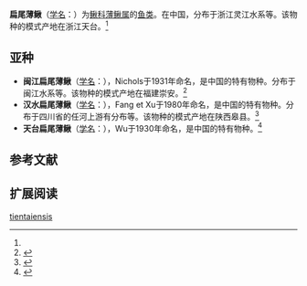 {{Speciesbox
| name = 扁尾薄鳅
| status = 
| status_system = 
| image = 
| genus = Leptobotia
| species = tientaiensis
| authority = Wu, 1930<ref name='id6463'>{{cite web| url =http://www.bioinfo.cn/db05/BjdwSpecies.php?action=view&id=6463| title =扁尾薄鳅| work =中国动物物种编目数据库| publisher =中国科学院微生物研究所| author =中国科学院动物研究所| accessdate =2009-04-11| deadurl =yes| archiveurl =https://web.archive.org/web/20160305053818/http://www.bioinfo.cn/db05/BjdwSpecies.php?action=view&id=6463| archivedate =2016-03-05}}</ref>
}}

'''扁尾薄鳅'''（[[学名|学名]]：{{lang|la|''Leptobotia tientaiensis''}}）为[[鳅科|鳅科]][[薄鳅属|薄鳅属]]的[[鱼类|鱼类]]。在中国，分布于浙江灵江水系等。该物种的模式产地在浙江天台。<ref name='id6463'/>

==亚种==
*'''闽江扁尾薄鳅'''（[[学名|学名]]：{{lang|la|''Leptobotia tientaiensis compressicauda''}}），Nichols于1931年命名，是中国的特有物种。分布于闽江水系等。该物种的模式产地在福建崇安。<ref name='id6464'>{{cite web| url =http://www.bioinfo.cn/db05/BjdwSpecies.php?action=view&id=6464| title =闽江扁尾薄鳅| work =中国动物物种编目数据库| publisher =中国科学院微生物研究所| author =中国科学院动物研究所| accessdate =2009-04-11| deadurl =yes| archiveurl =https://web.archive.org/web/20160305094054/http://www.bioinfo.cn/db05/BjdwSpecies.php?action=view&id=6464| archivedate =2016-03-05}}</ref>
*'''汉水扁尾薄鳅'''（[[学名|学名]]：{{lang|la|''Leptobotia tientaiensis hansuiensis''}}），Fang et Xu于1980年命名，是中国的特有物种。分布于四川省的任河上游有分布等。该物种的模式产地在陕西皋县。<ref name='id6465'>{{cite web| url =http://www.bioinfo.cn/db05/BjdwSpecies.php?action=view&id=6465| title =汉水扁尾薄鳅| work =中国动物物种编目数据库| publisher =中国科学院微生物研究所| author =中国科学院动物研究所| accessdate =2009-04-11| deadurl =yes| archiveurl =https://web.archive.org/web/20160305002056/http://www.bioinfo.cn/db05/BjdwSpecies.php?action=view&id=6465| archivedate =2016-03-05}}</ref>
*'''天台扁尾薄鳅'''（[[学名|学名]]：{{lang|la|''Leptobotia tientaiensis tientaiensis''}}），Wu于1930年命名，是中国的特有物种。<ref name='id6466'>{{cite web| url =http://www.bioinfo.cn/db05/BjdwSpecies.php?action=view&id=6466| title =天台扁尾薄鳅| work =中国动物物种编目数据库| publisher =中国科学院微生物研究所| author =中国科学院动物研究所| accessdate =2009-04-11| deadurl =yes| archiveurl =https://web.archive.org/web/20160305050453/http://www.bioinfo.cn/db05/BjdwSpecies.php?action=view&id=6466| archivedate =2016-03-05}}</ref>

== 参考文献 ==
{{reflist}}

== 扩展阅读 ==
{{refbegin}}
{{wikispecies-inline|Leptobotia tientaiensis|扁尾薄鳅}}
{{refend}}
{{Taxonbar|from=Q6417524}}

[[Category:薄鳅属|tientaiensis]]


{{鯉形目小作品}}